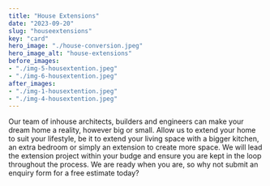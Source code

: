 ```yaml
---
title: "House Extensions"
date: "2023-09-20"
slug: "houseextensions"
key: "card"
hero_image: "./house-conversion.jpeg"
hero_image_alt: "house-extensions"
before_images:
- "./img-5-housextention.jpeg"
- "./img-6-housextention.jpeg"
after_images:
- "./img-1-housextention.jpeg"
- "./img-4-housextention.jpeg"
---
```



Our team of inhouse architects, builders and engineers can make your dream home a reality, however big or small. 
Allow us to extend your home to suit your lifestyle, be it to extend your living space with a bigger kitchen, an extra bedroom or simply an extension to create more space.
We will lead the extension project within your budge and ensure you are kept in the loop throughout the process. 
We are ready when you are, so why not submit an enquiry form for a free estimate today?
